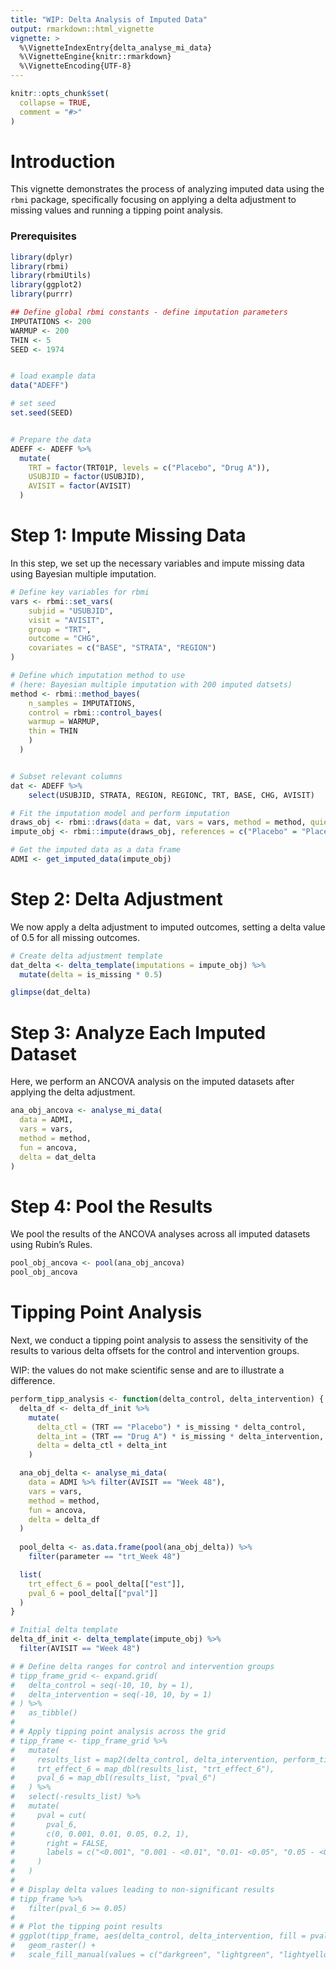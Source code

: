 ```yaml
---
title: "WIP: Delta Analysis of Imputed Data"
output: rmarkdown::html_vignette
vignette: >
  %\VignetteIndexEntry{delta_analyse_mi_data}
  %\VignetteEngine{knitr::rmarkdown}
  %\VignetteEncoding{UTF-8}
---
```


```r
knitr::opts_chunk$set(
  collapse = TRUE,
  comment = "#>"
)
```

# Introduction

This vignette demonstrates the process of analyzing imputed data using the `rbmi` package, specifically focusing on applying a delta adjustment to missing values and running a tipping point analysis.

### Prerequisites

```r
library(dplyr)
library(rbmi)
library(rbmiUtils)
library(ggplot2)
library(purrr)

## Define global rbmi constants - define imputation parameters
IMPUTATIONS <- 200
WARMUP <- 200
THIN <- 5
SEED <- 1974


# load example data
data("ADEFF")

# set seed 
set.seed(SEED)


# Prepare the data
ADEFF <- ADEFF %>%
  mutate(
    TRT = factor(TRT01P, levels = c("Placebo", "Drug A")),
    USUBJID = factor(USUBJID),
    AVISIT = factor(AVISIT)
  )
```

# Step 1: Impute Missing Data

In this step, we set up the necessary variables and impute missing data using Bayesian multiple imputation.

```r
# Define key variables for rbmi
vars <- rbmi::set_vars(
    subjid = "USUBJID",
    visit = "AVISIT",
    group = "TRT",
    outcome = "CHG",
    covariates = c("BASE", "STRATA", "REGION")
)

# Define which imputation method to use 
# (here: Bayesian multiple imputation with 200 imputed datsets)
method <- rbmi::method_bayes(
    n_samples = IMPUTATIONS,
    control = rbmi::control_bayes(
    warmup = WARMUP,
    thin = THIN
    )
  )


# Subset relevant columns
dat <- ADEFF %>%
    select(USUBJID, STRATA, REGION, REGIONC, TRT, BASE, CHG, AVISIT)

# Fit the imputation model and perform imputation
draws_obj <- rbmi::draws(data = dat, vars = vars, method = method, quiet = TRUE)
impute_obj <- rbmi::impute(draws_obj, references = c("Placebo" = "Placebo", "Drug A" = "Placebo"))

# Get the imputed data as a data frame
ADMI <- get_imputed_data(impute_obj)
```

# Step 2: Delta Adjustment

We now apply a delta adjustment to imputed outcomes, setting a delta value of 0.5 for all missing outcomes.

```r
# Create delta adjustment template
dat_delta <- delta_template(imputations = impute_obj) %>%
  mutate(delta = is_missing * 0.5)

glimpse(dat_delta)
```

# Step 3: Analyze Each Imputed Dataset

Here, we perform an ANCOVA analysis on the imputed datasets after applying the delta adjustment.

```r
ana_obj_ancova <- analyse_mi_data(
  data = ADMI,
  vars = vars,
  method = method,
  fun = ancova,
  delta = dat_delta
)
```

# Step 4: Pool the Results

We pool the results of the ANCOVA analyses across all imputed datasets using Rubin's Rules.

```r
pool_obj_ancova <- pool(ana_obj_ancova)
pool_obj_ancova
```

# Tipping Point Analysis

Next, we conduct a tipping point analysis to assess the sensitivity of the results to various delta offsets for the control and intervention groups.

WIP: the values do not make scientific sense and are to illustrate a difference. 

```r
perform_tipp_analysis <- function(delta_control, delta_intervention) {
  delta_df <- delta_df_init %>%
    mutate(
      delta_ctl = (TRT == "Placebo") * is_missing * delta_control,
      delta_int = (TRT == "Drug A") * is_missing * delta_intervention,
      delta = delta_ctl + delta_int
    )

  ana_obj_delta <- analyse_mi_data(
    data = ADMI %>% filter(AVISIT == "Week 48"),
    vars = vars,
    method = method,
    fun = ancova,
    delta = delta_df
  )
  
  pool_delta <- as.data.frame(pool(ana_obj_delta)) %>%
    filter(parameter == "trt_Week 48")

  list(
    trt_effect_6 = pool_delta[["est"]],
    pval_6 = pool_delta[["pval"]]
  )
}

# Initial delta template
delta_df_init <- delta_template(impute_obj) %>%
  filter(AVISIT == "Week 48")

# # Define delta ranges for control and intervention groups
# tipp_frame_grid <- expand.grid(
#   delta_control = seq(-10, 10, by = 1),
#   delta_intervention = seq(-10, 10, by = 1)
# ) %>%
#   as_tibble()
# 
# # Apply tipping point analysis across the grid
# tipp_frame <- tipp_frame_grid %>%
#   mutate(
#     results_list = map2(delta_control, delta_intervention, perform_tipp_analysis),
#     trt_effect_6 = map_dbl(results_list, "trt_effect_6"),
#     pval_6 = map_dbl(results_list, "pval_6")
#   ) %>%
#   select(-results_list) %>%
#   mutate(
#     pval = cut(
#       pval_6,
#       c(0, 0.001, 0.01, 0.05, 0.2, 1),
#       right = FALSE,
#       labels = c("<0.001", "0.001 - <0.01", "0.01- <0.05", "0.05 - <0.20", ">= 0.20")
#     )
#   )
# 
# # Display delta values leading to non-significant results
# tipp_frame %>%
#   filter(pval_6 >= 0.05)
# 
# # Plot the tipping point results
# ggplot(tipp_frame, aes(delta_control, delta_intervention, fill = pval)) +
#   geom_raster() +
#   scale_fill_manual(values = c("darkgreen", "lightgreen", "lightyellow", "orange", "red"))
```
